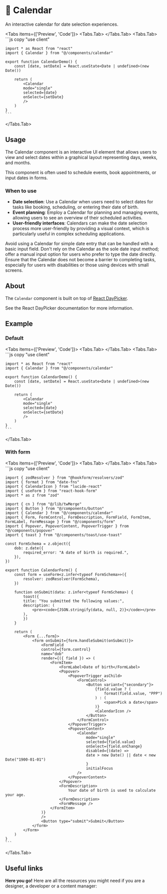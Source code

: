 
# 💠 Calendar

An interactive calendar for date selection experiences.

<Tabs items={['Preview', 'Code']}>
  <Tabs.Tab>
    <CalendarPreview />
  </Tabs.Tab>
  <Tabs.Tab>
    ```js copy 
    "use client"
 
    import * as React from "react"
    import { Calendar } from "@/components/calendar"

    export function CalendarDemo() {
        const [date, setDate] = React.useState<Date | undefined>(new Date())
 
        return (
            <Calendar
            mode="single"
            selected={date}
            onSelect={setDate}
            />
        )
    }
    ```
  </Tabs.Tab>
</Tabs>

## Usage

The Calendar component is an interactive UI element that allows users to view and select dates within a graphical layout representing days, weeks, and months. 

This component is often used to schedule events, book appointments, or input dates in forms.

### When to use
- **Date selection**: Use a Calendar when users need to select dates for tasks like booking, scheduling, or entering their date of birth.
- **Event planning**: Employ a Calendar for planning and managing events, allowing users to see an overview of their scheduled activities.
- **User-friendly interfaces**: Calendars can make the date selection process more user-friendly by providing a visual context, which is particularly useful in complex scheduling applications.

Avoid using a Calendar for simple date entry that can be handled with a basic input field. Don't rely on the Calendar as the sole date input method; offer a manual input option for users who prefer to type the date directly. Ensure that the Calendar does not become a barrier to completing tasks, especially for users with disabilities or those using devices with small screens.

## About

The `Calendar` component is built on top of [React DayPicker](https://react-day-picker.js.org/).

See the React DayPicker documentation for more information.

## Example

### Default
<Tabs items={['Preview', 'Code']}>
  <Tabs.Tab>
    <CalendarPreview />
  </Tabs.Tab>
  <Tabs.Tab>
    ```js copy 
    "use client"
 
    import * as React from "react"
    import { Calendar } from "@/components/calendar"

    export function CalendarDemo() {
        const [date, setDate] = React.useState<Date | undefined>(new Date())
 
        return (
            <Calendar
            mode="single"
            selected={date}
            onSelect={setDate}
            />
        )
    }
    ```
  </Tabs.Tab>
</Tabs>

### With form
<Tabs items={['Preview', 'Code']}>
  <Tabs.Tab>
    <CalendarWithForm />
  </Tabs.Tab>
  <Tabs.Tab>
    ```js copy 
    "use client"
 
    import { zodResolver } from "@hookform/resolvers/zod"
    import { format } from "date-fns"
    import { CalendarIcon } from "lucide-react"
    import { useForm } from "react-hook-form"
    import * as z from "zod"
    
    import { cn } from "@/lib/twMerge"
    import { Button } from "@/components/button"
    import { Calendar } from "@/components/calendar"
    import { Form, FormControl, FormDescription, FormField, FormItem, FormLabel, FormMessage } from "@/components/form"
    import { Popover, PopoverContent, PopoverTrigger } from "@/components/popover"
    import { toast } from "@/components/toast/use-toast"
    
    const FormSchema = z.object({
        dob: z.date({
            required_error: "A date of birth is required.",
        }),
    })
    
    export function CalendarForm() {
        const form = useForm<z.infer<typeof FormSchema>>({
            resolver: zodResolver(FormSchema),
        })
    
        function onSubmit(data: z.infer<typeof FormSchema>) {
            toast({
            title: "You submitted the following values:",
            description: (
                <pre><code>{JSON.stringify(data, null, 2)}</code></pre>
            ),
            })
        }
    
        return (
            <Form {...form}>
                <form onSubmit={form.handleSubmit(onSubmit)}>
                    <FormField
                    control={form.control}
                    name="dob"
                    render={({ field }) => (
                        <FormItem>
                            <FormLabel>Date of birth</FormLabel>
                            <Popover>
                                <PopoverTrigger asChild>
                                    <FormControl>
                                        <Button variant={"secondary"}>
                                            {field.value ? (
                                                format(field.value, "PPP")
                                            ) : (
                                                <span>Pick a date</span>
                                            )}
                                            <CalendarIcon />
                                        </Button>
                                    </FormControl>
                                </PopoverTrigger>
                                <PopoverContent>
                                    <Calendar
                                        mode="single"
                                        selected={field.value}
                                        onSelect={field.onChange}
                                        disabled={(date) =>
                                        date > new Date() || date < new Date("1900-01-01")
                                        }
                                        initialFocus
                                    />
                                </PopoverContent>
                            </Popover>
                            <FormDescription>
                                Your date of birth is used to calculate your age.
                            </FormDescription>
                            <FormMessage />
                        </FormItem>
                    )}
                    />
                    <Button type="submit">Submit</Button>
                </form>
            </Form>
        )
    }
    ```
  </Tabs.Tab>
</Tabs>

## Useful links

**Here you go!** Here are all the resources you might need if you are a designer, a developer or a content manager:

<Cards className='mt-8'>
  <Card
    title="🤖 Storybook"
    href="https://main--653e613f4feb85c1b6467ba7.chromatic.com/?path=/docs/components-calendar--documentation"
  />
  <Card
    title="🪄 Figma"
    href="https://www.figma.com/file/acdO58jx9zgGfkKu6htrx2/%F0%9F%8D%9D-Fusillo-Design-System?type=design&node-id=233%3A750&mode=design&t=WFdj0huEcHgBPdYp-1"
  />
</Cards>  